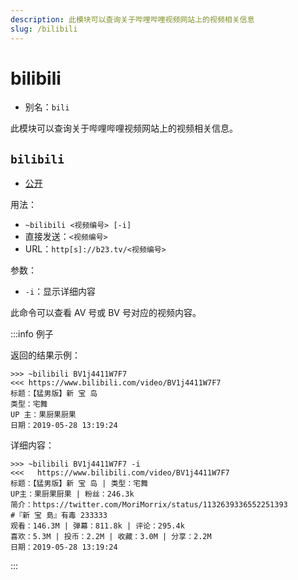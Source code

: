 ```yaml
---
description: 此模块可以查询关于哔哩哔哩视频网站上的视频相关信息
slug: /bilibili
---
```


# bilibili


-   别名：`bili`

此模块可以查询关于哔哩哔哩视频网站上的视频相关信息。

## `bilibili`

-   [公开](permissions)

用法：

-   `~bilibili <视频编号> [-i]`
-   直接发送：`<视频编号>`
-   URL：`http[s]://b23.tv/<视频编号>`

参数：

-   `-i`：显示详细内容

此命令可以查看 AV 号或 BV 号对应的视频内容。

:::info 例子

返回的结果示例：

```
>>> ~bilibili BV1j4411W7F7
<<< https://www.bilibili.com/video/BV1j4411W7F7
标题：【猛男版】新 宝 岛
类型：宅舞
UP 主：果厨果厨果
日期：2019-05-28 13:19:24
```

详细内容：

```
>>> ~bilibili BV1j4411W7F7 -i
<<<   https://www.bilibili.com/video/BV1j4411W7F7
标题：【猛男版】新 宝 岛 | 类型：宅舞
UP主：果厨果厨果 | 粉丝：246.3k
简介：https://twitter.com/MoriMorrix/status/1132639336552251393
#『新 宝 島』有毒 233333
观看：146.3M | 弹幕：811.8k | 评论：295.4k
喜欢：5.3M | 投币：2.2M | 收藏：3.0M | 分享：2.2M
日期：2019-05-28 13:19:24
```

:::
